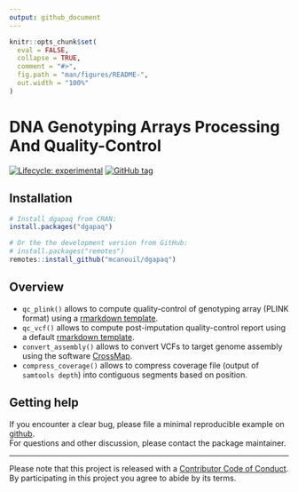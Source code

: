 ```yaml
---
output: github_document
---
```


<!-- README.md is generated from README.Rmd. Please edit that file -->

```r
knitr::opts_chunk$set(
  eval = FALSE,
  collapse = TRUE,
  comment = "#>",
  fig.path = "man/figures/README-",
  out.width = "100%"
)
```

# DNA Genotyping Arrays Processing And Quality-Control <!--<img src="man/figures/dgapaq.png" align="right" width="120" />-->

<!-- badges: start -->
[![Lifecycle: experimental](https://img.shields.io/badge/lifecycle-experimental-orange.svg)](https://www.tidyverse.org/lifecycle/#experimental)
[![GitHub tag](https://img.shields.io/github/tag/mcanouil/dgapaq.svg?label=latest tag&include_prereleases)](https://github.com/mcanouil/dgapaq)
<!-- badges: end -->

## Installation

```r
# Install dgapaq from CRAN:
install.packages("dgapaq")

# Or the the development version from GitHub:
# install.packages("remotes")
remotes::install_github("mcanouil/dgapaq")
```

## Overview 

* `qc_plink()` allows to compute quality-control of genotyping array (PLINK format) 
    using a [rmarkdown template](inst/rmarkdown/templates/qc_plink/skeleton/skeleton.Rmd).
* `qc_vcf()` allows to compute post-imputation quality-control report 
    using a default [rmarkdown template](inst/rmarkdown/templates/qc_vcf/skeleton/skeleton.Rmd).
* `convert_assembly()` allows to convert VCFs to target genome assembly using the software 
    [CrossMap](https://crossmap.readthedocs.io/en/latest/).
* `compress_coverage()` allows to compress coverage file (output of `samtools depth`) into contiguous segments based on position.

## Getting help

If you encounter a clear bug, please file a minimal reproducible example on [github](https://github.com/omicsr/dgapaq/issues).  
For questions and other discussion, please contact the package maintainer.

---

Please note that this project is released with a [Contributor Code of Conduct](.github/CODE_OF_CONDUCT.md).  
By participating in this project you agree to abide by its terms.
